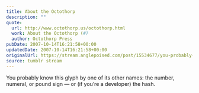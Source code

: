 ```yaml
---
title: About the Octothorp
description: ""
quote:
  url: http://www.octothorp.us/octothorp.html
  work: About the Octothorp (#)
  author: Octothorp Press
pubDate: 2007-10-14T16:21:58+00:00
updatedDate: 2007-10-14T16:21:58+00:00
originalUrl: https://stream.anglepoised.com/post/15534677/you-probably-know-this-glyph-by-one-of-its-other
source: tumblr stream
---
```


You probably know this glyph by one of its other names: the number, numeral, or pound sign — or (if you&rsquo;re a developer) the hash.
